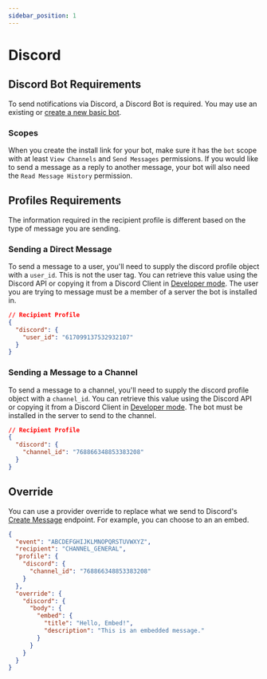 ```yaml
---
sidebar_position: 1
---
```


# Discord

## Discord Bot Requirements

To send notifications via Discord, a Discord Bot is required. You may use an existing or [create a new basic bot](https://discord.com/developers/docs/intro).

### Scopes

When you create the install link for your bot, make sure it has the `bot` scope with at least `View Channels` and `Send Messages` permissions. If you would like to send a message as a reply to another message, your bot will also need the `Read Message History` permission.

## Profiles Requirements

The information required in the recipient profile is different based on the type of message you are sending.

### Sending a Direct Message

To send a message to a user, you'll need to supply the discord profile object with a `user_id`. This is not the user tag. You can retrieve this value using the Discord API or copying it from a Discord Client in [Developer mode](https://discordia.me/en/developer-mode). The user you are trying to message must be a member of a server the bot is installed in.

```json title=JSON
// Recipient Profile
{
  "discord": {
    "user_id": "617099137532932107"
  }
}
```

### Sending a Message to a Channel

To send a message to a channel, you'll need to supply the discord profile object with a `channel_id`. You can retrieve this value using the Discord API or copying it from a Discord Client in [Developer mode](https://discordia.me/en/developer-mode). The bot must be installed in the server to send to the channel.

```json title=JSON
// Recipient Profile
{
  "discord": {
    "channel_id": "768866348853383208"
  }
}
```

## Override

You can use a provider override to replace what we send to Discord's [Create Message](https://discord.com/developers/docs/resources/channel#create-message) endpoint. For example, you can choose to an an embed.

```json title=JSON
{
  "event": "ABCDEFGHIJKLMNOPQRSTUVWXYZ",
  "recipient": "CHANNEL_GENERAL",
  "profile": {
    "discord": {
      "channel_id": "768866348853383208"
    }
  },
  "override": {
    "discord": {
      "body": {
        "embed": {
          "title": "Hello, Embed!",
          "description": "This is an embedded message."
        }
      }
    }
  }
}
```
